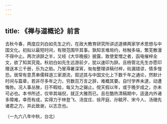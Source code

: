 ```yaml
---
---
---
```

title: 《禅与道概论》前言
---




去秋今春，两度应刘白如先生之约，在政大教育研究所讲述道佛两家学术思想与中国文化。初拟以最短时间，有限范围毕其事。孰知言难局约，枨触多端，繁芜散漫不得中止。两次讲辞之半，又经《大华晚报》披露，致使爱憎之者，函电催梓全文，欲了知其究竟。秋初白如先生远游前夕，犹以速印为辞。且杨管北先生亦愿印赠送本三千册，乐为之助。乃冒溽暑深宵，匆匆整理讲稿付梓，纰漏错谬，情多惶恐。居常有意贯串儒释道三家源流，叙述其与中国文化上下数千年之通论，然默计时间与篇章，若非尽多年之力，穷数百万言之辞，难概其要。自忖学养未逮，动遭悔咎。况人事丛脞，日不暇给，每又为之辍止。傥天假以年，或于晚岁成之，亦未可必也。本书所述，仅举其端倪，就正大雅而已。且在酷热清稿期中，适逢内外诸多障难，幸而有成，实得力于林登飞、汤宜庄、徐芹庭、孙毓芹、宋今人、汤珊先诸君之力，并此致谢，以志念也。


（一九六八年中秋，台北）